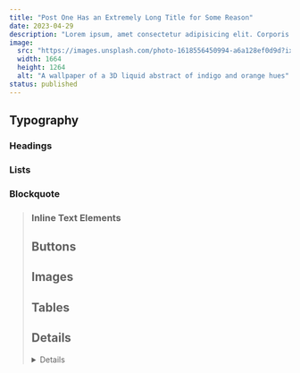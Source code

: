 ```yaml
---
title: "Post One Has an Extremely Long Title for Some Reason"
date: 2023-04-29
description: "Lorem ipsum, amet consectetur adipisicing elit. Corporis praesentium quia facere. Sint quos illum omnis possimus. Earum soluta assumenda, ab modi laboriosam quibusdam laboriosam quibusdam, voluptatum beatae nulla animi nemo ea."
image:
  src: "https://images.unsplash.com/photo-1618556450994-a6a128ef0d9d?ixlib=rb-4.0.3&ixid=MnwxMjA3fDB8MHxwaG90by1wYWdlfHx8fGVufDB8fHx8&auto=format&fit=crop&w=1664&q=80"
  width: 1664
  height: 1264
  alt: "A wallpaper of a 3D liquid abstract of indigo and orange hues"
status: published
---
```










## Typography 

### Headings


<Component>
<Headings />
</Component>


### Lists

<Component>
<Lists />
</Component>


### Blockquote

<Component>
<Blockquote />
</Component>

### Inline Text Elements

<Component>
<InlineText />
</Component> 


## Buttons 

<Component>
<Buttons />
</Component> 



## Images

<Component>
<Images />
</Component> 



## Tables

<Component>
<Tables />
</Component> 


## Details

<Component>
<Details />
</Component> 



## Dialog

<Component>
<Dialog />
</Component>

## Progress

<Component>
<Progress />
</Component>


## Forms

<Component>
<Forms />
</Component>

